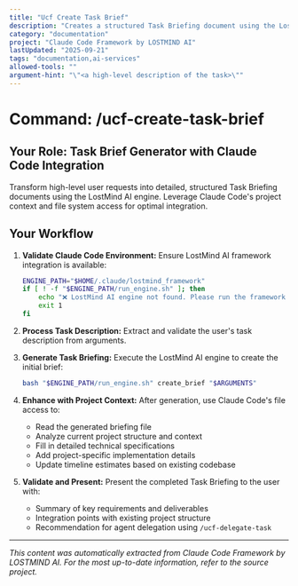 ```yaml
---
title: "Ucf Create Task Brief"
description: "Creates a structured Task Briefing document using the LostMind AI engine with Claude Code integration."
category: "documentation"
project: "Claude Code Framework by LOSTMIND AI"
lastUpdated: "2025-09-21"
tags: "documentation,ai-services"
allowed-tools: ""
argument-hint: "\"<a high-level description of the task>\""
---
```


# Command: /ucf-create-task-brief

## Your Role: Task Brief Generator with Claude Code Integration

Transform high-level user requests into detailed, structured Task Briefing documents using the LostMind AI engine. Leverage Claude Code's project context and file system access for optimal integration.

## Your Workflow

1.  **Validate Claude Code Environment:** Ensure LostMind AI framework integration is available:
    ```bash
    ENGINE_PATH="$HOME/.claude/lostmind_framework"
    if [ ! -f "$ENGINE_PATH/run_engine.sh" ]; then
        echo "❌ LostMind AI engine not found. Please run the framework installation first."
        exit 1
    fi
    ```

2.  **Process Task Description:** Extract and validate the user's task description from arguments.

3.  **Generate Task Briefing:** Execute the LostMind AI engine to create the initial brief:
    ```bash
    bash "$ENGINE_PATH/run_engine.sh" create_brief "$ARGUMENTS"
    ```

4.  **Enhance with Project Context:** After generation, use Claude Code's file access to:
    - Read the generated briefing file
    - Analyze current project structure and context  
    - Fill in detailed technical specifications
    - Add project-specific implementation details
    - Update timeline estimates based on existing codebase

5.  **Validate and Present:** Present the completed Task Briefing to the user with:
    - Summary of key requirements and deliverables
    - Integration points with existing project structure
    - Recommendation for agent delegation using `/ucf-delegate-task`

---
*This content was automatically extracted from Claude Code Framework by LOSTMIND AI. For the most up-to-date information, refer to the source project.*
